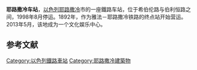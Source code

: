 {{Infobox station
 | name=耶路撒冷車站<br>Jerusalem Railway Station<br>תחנת הרכבת ירושלים<br>أورشليم القدس
 | type=
 | image=Jerusalemstation1978.jpg
 | image_size=270
 | image_caption=1978年的耶路撒冷車站
 | address= {{ISR}}[[耶路撒冷|耶路撒冷]]David Remez Street
 | coordinates=
 | line=特拉維夫－耶路撒冷鐵路 
 | other=
 | structure=
 | platform=2 
 | depth=
 | levels=
 | tracks=4
 | parking=
 | bicycle=
 | baggage_check=
 | passengers=
 | pass_year=
 | pass_percent=
 | pass_system=
 | opened= 1892年9月26日
 | closed= 1998年8月15日
 | rebuilt= 
 | electrified=
 | ADA=
 | code=
 | owned=
 | zone=
 | former=
 | services=
 | mpassengers=
}}
'''耶路撒冷车站'''，[[以色列|以色列]][[耶路撒冷|耶路撒冷]]市的一座鐵路车站，位于希伯伦路与伯利恒路之间，1998年8月停运。1892年，作为雅法－耶路撒冷铁路的终点站开始营运。2013年5月，该地成为一个文化娱乐中心。


==参考文献==
{{reflist}}

[[Category:以色列鐵路車站|Category:以色列鐵路車站]]
[[Category:耶路撒冷建築物|Category:耶路撒冷建築物]]